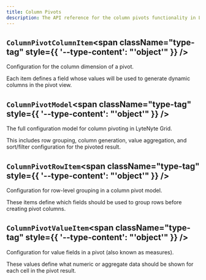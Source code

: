 ```yaml
---
title: Column Pivots
description: The API reference for the column pivots functionality in LyteNyte Grid.
---
```

## `ColumnPivotColumnItem`<span className="type-tag" style={{ '--type-content': "'object'" }} />

Configuration for the column dimension of a pivot.

Each item defines a field whose values will be used to generate dynamic columns in the pivot view.
<AutoTypeTable path="../packages/commercial-lytenyte-pro/src/+types.ts" name="ColumnPivotColumnItem" />

## `ColumnPivotModel`<span className="type-tag" style={{ '--type-content': "'object'" }} />

The full configuration model for column pivoting in LyteNyte Grid.

This includes row grouping, column generation, value aggregation, and sort/filter
configuration for the pivoted result.
<AutoTypeTable path="../packages/commercial-lytenyte-pro/src/+types.ts" name="ColumnPivotModel" />

## `ColumnPivotRowItem`<span className="type-tag" style={{ '--type-content': "'object'" }} />

Configuration for row-level grouping in a column pivot model.

These items define which fields should be used to group rows before creating pivot columns.
<AutoTypeTable path="../packages/commercial-lytenyte-pro/src/+types.ts" name="ColumnPivotRowItem" />

## `ColumnPivotValueItem`<span className="type-tag" style={{ '--type-content': "'object'" }} />

Configuration for value fields in a pivot (also known as measures).

These values define what numeric or aggregate data should be shown for each cell in the pivot result.
<AutoTypeTable path="../packages/commercial-lytenyte-pro/src/+types.ts" name="ColumnPivotValueItem" />

